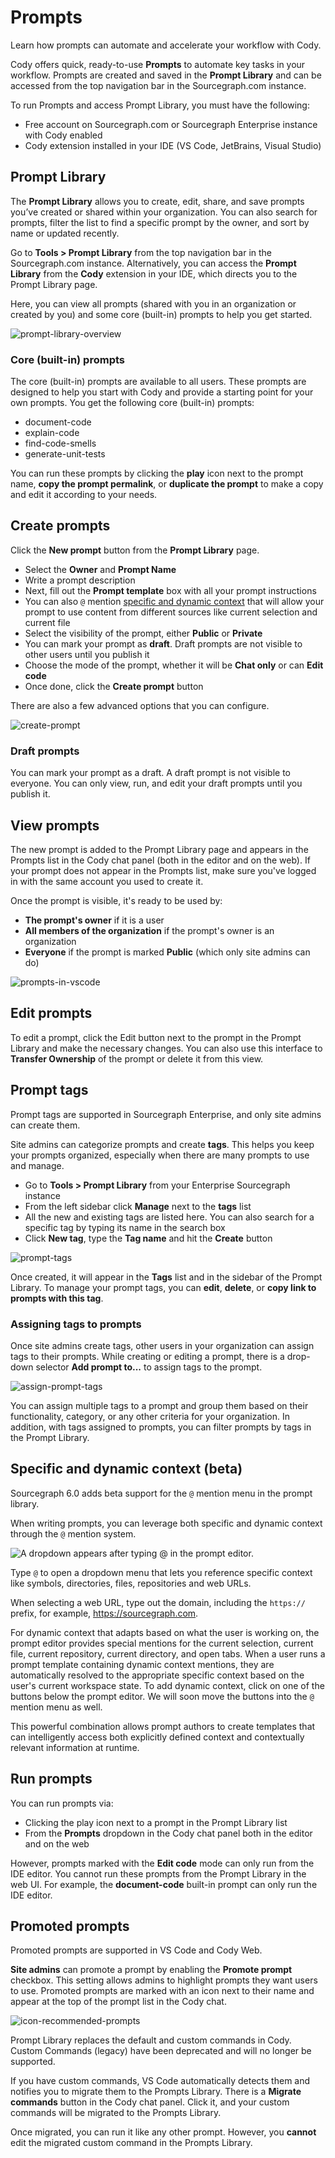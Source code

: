 # Prompts

<p className="subtitle">Learn how prompts can automate and accelerate your workflow with Cody.</p>

Cody offers quick, ready-to-use **Prompts** to automate key tasks in your workflow. Prompts are created and saved in the **Prompt Library** and can be accessed from the top navigation bar in the Sourcegraph.com instance.

To run Prompts and access Prompt Library, you must have the following:

- Free account on Sourcegraph.com or Sourcegraph Enterprise instance with Cody enabled
- Cody extension installed in your IDE (VS Code, JetBrains, Visual Studio)

## Prompt Library

The **Prompt Library** allows you to create, edit, share, and save prompts you’ve created or shared within your organization. You can also search for prompts, filter the list to find a specific prompt by the owner, and sort by name or updated recently.

Go to **Tools > Prompt Library** from the top navigation bar in the Sourcegraph.com instance. Alternatively, you can access the **Prompt Library** from the **Cody** extension in your IDE, which directs you to the Prompt Library page.

Here, you can view all prompts (shared with you in an organization or created by you) and some core (built-in) prompts to help you get started.

![prompt-library-overview](https://storage.googleapis.com/sourcegraph-assets/Docs/prompt-library-overview-1124.png)

### Core (built-in) prompts

The core (built-in) prompts are available to all users. These prompts are designed to help you start with Cody and provide a starting point for your own prompts. You get the following core (built-in) prompts:

- document-code
- explain-code
- find-code-smells
- generate-unit-tests

You can run these prompts by clicking the **play** icon next to the prompt name, **copy the prompt permalink**, or **duplicate the prompt** to make a copy and edit it according to your needs.

## Create prompts

Click the **New prompt** button from the **Prompt Library** page.

- Select the **Owner** and **Prompt Name**
- Write a prompt description
- Next, fill out the **Prompt template** box with all your prompt instructions
- You can also `@` mention [specific and dynamic context](#specific-and-dynamic-context) that will allow your prompt to use content from different sources like current selection and current file
- Select the visibility of the prompt, either **Public** or **Private**
- You can mark your prompt as **draft**. Draft prompts are not visible to other users until you publish it
- Choose the mode of the prompt, whether it will be **Chat only** or can **Edit code**
- Once done, click the **Create prompt** button

There are also a few advanced options that you can configure.

![create-prompt](https://storage.googleapis.com/sourcegraph-assets/Docs/create-prompt-1124-2.png)

### Draft prompts

You can mark your prompt as a draft. A draft prompt is not visible to everyone. You can only view, run, and edit your draft prompts until you publish it.

## View prompts

The new prompt is added to the Prompt Library page and appears in the Prompts list in the Cody chat panel (both in the editor and on the web). If your prompt does not appear in the Prompts list, make sure you've logged in with the same account you used to create it.

Once the prompt is visible, it's ready to be used by:

- **The prompt's owner** if it is a user
- **All members of the organization** if the prompt's owner is an organization
- **Everyone** if the prompt is marked **Public** (which only site admins can do)

![prompts-in-vscode](https://storage.googleapis.com/sourcegraph-assets/Docs/prompts-in-vscode-1124.png)

## Edit prompts

To edit a prompt, click the Edit button next to the prompt in the Prompt Library and make the necessary changes. You can also use this interface to **Transfer Ownership** of the prompt or delete it from this view.

## Prompt tags

<Callout type="info">Prompt tags are supported in Sourcegraph Enterprise, and only site admins can create them.</Callout>

Site admins can categorize prompts and create **tags**. This helps you keep your prompts organized, especially when there are many prompts to use and manage.

- Go to **Tools > Prompt Library** from your Enterprise Sourcegraph instance
- From the left sidebar click **Manage** next to the **tags** list
- All the new and existing tags are listed here. You can also search for a specific tag by typing its name in the search box
- Click **New tag**, type the **Tag name** and hit the **Create** button

![prompt-tags](https://storage.googleapis.com/sourcegraph-assets/Docs/prompts-tags.png)

Once created, it will appear in the **Tags** list and in the sidebar of the Prompt Library. To manage your prompt tags, you can **edit**, **delete**, or **copy link to prompts with this tag**.

### Assigning tags to prompts

Once site admins create tags, other users in your organization can assign tags to their prompts. While creating or editing a prompt, there is a drop-down selector **Add prompt to...** to assign tags to the prompt.

![assign-prompt-tags](https://storage.googleapis.com/sourcegraph-assets/Docs/assign-prompt-tags.png)

You can assign multiple tags to a prompt and group them based on their functionality, category, or any other criteria for your organization. In addition, with tags assigned to prompts, you can filter prompts by tags in the Prompt Library.

## Specific and dynamic context (beta)

<Callout type="info">Sourcegraph 6.0 adds beta support for the `@` mention menu in the prompt library.</Callout>

When writing prompts, you can leverage both specific and dynamic context through the `@` mention system.

![A dropdown appears after typing `@` in the prompt editor.](https://storage.googleapis.com/sourcegraph-assets/Docs/at-mentions-dropdown.png)

Type `@` to open a dropdown menu that lets you reference specific context like symbols, directories, files, repositories and web URLs.

When selecting a web URL, type out the domain, including the `https://` prefix, for example, https://sourcegraph.com.

For dynamic context that adapts based on what the user is working on, the prompt editor provides special mentions for the current selection, current file, current repository, current directory, and open tabs.
When a user runs a prompt template containing dynamic context mentions, they are automatically resolved to the appropriate specific context based on the user's current workspace state.
To add dynamic context, click on one of the buttons below the prompt editor. We will soon move the buttons into the `@` mention menu as well.

This powerful combination allows prompt authors to create templates that can intelligently access both explicitly defined context and contextually relevant information at runtime.

## Run prompts

You can run prompts via:

- Clicking the play icon next to a prompt in the Prompt Library list
- From the **Prompts** dropdown in the Cody chat panel both in the editor and on the web

However, prompts marked with the **Edit code** mode can only run from the IDE editor. You cannot run these prompts from the Prompt Library in the web UI. For example, the **document-code** built-in prompt can only run the IDE editor.

## Promoted prompts

<Callout type="note">Promoted prompts are supported in VS Code and Cody Web.</Callout>

**Site admins** can promote a prompt by enabling the **Promote prompt** checkbox. This setting allows admins to highlight prompts they want users to use. Promoted prompts are marked with an icon next to their name and appear at the top of the prompt list in the Cody chat.

![icon-recommended-prompts](https://storage.googleapis.com/sourcegraph-assets/Docs/recommended-prompts-icon-1124.png)

<Accordion title="Migrate custom commands to Prompts Library">

<Callout type="note">Prompt Library replaces the default and custom commands in Cody. Custom Commands (legacy) have been deprecated and will no longer be supported.</Callout>

If you have custom commands, VS Code automatically detects them and notifies you to migrate them to the Prompts Library. There is a **Migrate commands** button in the Cody chat panel. Click it, and your custom commands will be migrated to the Prompts Library.

Once migrated, you can run it like any other prompt. However, you **cannot** edit the migrated custom command in the Prompts Library.

</Accordion>
